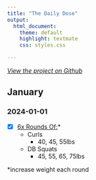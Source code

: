 ```yaml
---
title: "The Daily Dose"
output:
  html_document:
    theme: default
    highlight: textmate
    css: styles.css

---
```


[*View the project on Github*](https://github.com/mjfrigaard/daily-dose)

## January

### 2024-01-01

-   [x] [6x Rounds Of:](https://vimeo.com/manage/videos/899086758)*
    -   Curls 
        -   40, 45, 55lbs 
    -   DB Squats
        -   45, 55, 65, 75lbs 

*increase weight each round


<!--

### 2024-01-02


### 2024-01-31


### 2024-01-30


### 2024-01-29


### 2024-01-28


### 2024-01-27


### 2024-01-26


### 2024-01-25


### 2024-01-24


### 2024-01-23


### 2024-01-22


### 2024-01-21


### 2024-01-20


### 2024-01-19


### 2024-01-18


### 2024-01-17


### 2024-01-16


### 2024-01-15


### 2024-01-14


### 2024-01-13


### 2024-01-12


### 2024-01-11


### 2024-01-10


### 2024-01-09


### 2024-01-08


### 2024-01-07


### 2024-01-06


### 2024-01-05


### 2024-01-04


### 2024-01-03
-->

